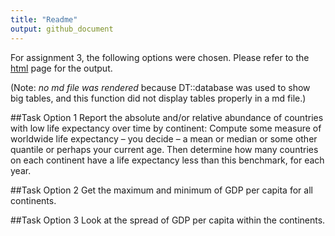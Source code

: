 ```yaml
---
title: "Readme"
output: github_document
---
```


For assignment 3, the following options were chosen.
Please refer to the
[html](https://stat545-ubc-hw-2019-20.github.io/stat545-hw-julieagnes/hw03/hw03.html) page for the output. 

(Note: *no md file was rendered* because DT::database was used to show big tables, and this function did not display tables properly in a md file.)


##Task Option 1
Report the absolute and/or relative abundance of countries with low life expectancy over time by continent: Compute some measure of worldwide life expectancy – you decide – a mean or median or some other quantile or perhaps your current age. Then determine how many countries on each continent have a life expectancy less than this benchmark, for each year.

##Task Option 2
Get the maximum and minimum of GDP per capita for all continents.

##Task Option 3
Look at the spread of GDP per capita within the continents.




